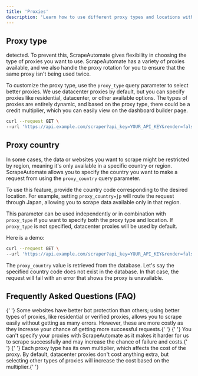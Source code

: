 ```yaml
---
title: 'Proxies'
description: 'Learn how to use different proxy types and locations with ScrapeAutomate'
---
```


## Proxy type

detected. To prevent this, ScrapeAutomate gives flexibility in choosing the type of proxies you want to use. ScrapeAutomate has a variety of proxies available, and we also handle the proxy rotation for you to ensure that the same proxy isn't being used twice.

To customize the proxy type, use the `proxy_type` query parameter to select better proxies. We use datacenter proxies by default, but you can specify proxies like residential, datacenter, or other available options. The types of proxies are entirely dynamic, and based on the proxy type, there could be a credit multiplier, which you can easily view on the dashboard builder page.

```bash
curl --request GET \
--url 'https://api.example.com/scraper?api_key=YOUR_API_KEY&render=false&url=https%3A%2F%2Fexample.com%2F&proxy_type=residential'
```

## Proxy country

In some cases, the data or websites you want to scrape might be restricted by region, meaning it's only available in a specific country or region. ScrapeAutomate allows you to specify the country you want to make a request from using the `proxy_country` query parameter.

To use this feature, provide the country code corresponding to the desired location. For example, setting `proxy_country=jp` will route the request through Japan, allowing you to scrape data available only in that region.

This parameter can be used independently or in combination with `proxy_type` if you want to specify both the proxy type and location. If `proxy_type` is not specified, datacenter proxies will be used by default.

Here is a demo:

```bash
curl --request GET \
--url 'https://api.example.com/scraper?api_key=YOUR_API_KEY&render=false&url=https%3A%2F%2Fexample.com%2F&proxy_country=jp'
```

The `proxy_country` value is retrieved from the database. Let's say the specified country code does not exist in the database. In that case, the request will fail with an error that shows the proxy is unavailable.

## Frequently Asked Questions (FAQ)

<Accordion title="Why should I use proxies?">
  {' '}
  Some websites have better bot protection than others; using better types of proxies,
  like residential or verified proxies, allows you to scrape easily without getting
  as many errors. However, these are more costly as they increase your chance of
  getting more successful requests.{' '}
</Accordion> <Accordion title="Can I use my own proxies with ScrapeAutomate?">
  {' '}
  You can't specify your proxies with ScrapeAutomate as it makes it harder for us
  to scrape successfully and may increase the chance of failure and costs.{' '}
</Accordion> <Accordion title="How much do different types of proxies cost?">
  {' '}
  Each proxy type has its own multiplier, which affects the cost of the proxy. By
  default, datacenter proxies don't cost anything extra, but selecting other types
  of proxies will increase the cost based on the multiplier.{' '}
</Accordion>
